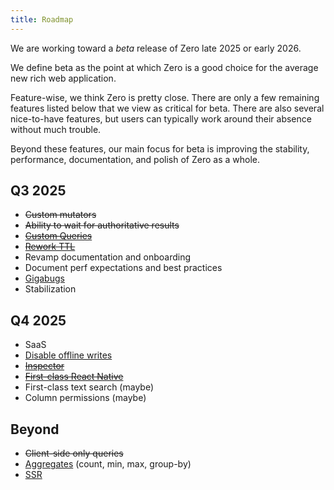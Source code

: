 ```yaml
---
title: Roadmap
---
```


We are working toward a *beta* release of Zero late 2025 or early 2026.

We define beta as the point at which Zero is a good choice for the average new rich web application. 

Feature-wise, we think Zero is pretty close. There are only a few remaining features listed below that we view as critical for beta. There are also several nice-to-have features, but users can typically work around their absence without much trouble.

Beyond these features, our main focus
for beta is improving the stability, performance, documentation, and polish of Zero as a whole.

## Q3 2025

- ~~Custom mutators~~
- ~~Ability to wait for authoritative results~~
- ~~[Custom Queries](https://bugs.rocicorp.dev/issue/3453)~~
- ~~[Rework TTL](https://bugs.rocicorp.dev/issue/4017)~~
- Revamp documentation and onboarding
- Document perf expectations and best practices
- [Gigabugs](https://bugs.rocicorp.dev/issue/3158)
- Stabilization

## Q4 2025

- SaaS
- [Disable offline writes](https://bugs.rocicorp.dev/issue/4019)
- ~~[Inspector](https://bugs.rocicorp.dev/issue/4018)~~
- ~~[First-class React Native](https://bugs.rocicorp.dev/issue/3461)~~
- First-class text search (maybe)
- Column permissions (maybe)

## Beyond

- ~~Client-side only queries~~
- [Aggregates](https://bugs.rocicorp.dev/issue/3040) (count, min, max, group-by)
- [SSR](https://bugs.rocicorp.dev/issue/3491)
